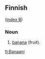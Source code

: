 ==Finnish==
([[Wiktionary:Finnish_index_b|index B]])

===Noun===

# [[banana]] (fruit).

[[fi:Banaani]]